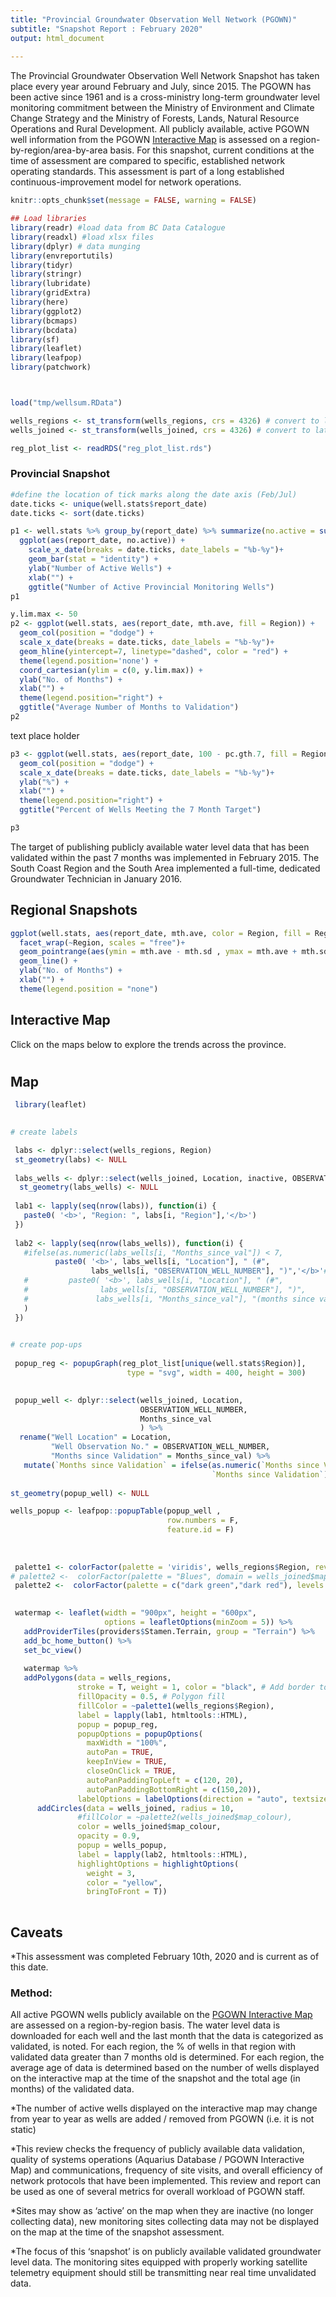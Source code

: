 ```yaml
---
title: "Provincial Groundwater Observation Well Network (PGOWN)"
subtitle: "Snapshot Report : February 2020"
output: html_document
     
---
```

<!--
Copyright 2019 Province of British Columbia

Licensed under the Apache License, Version 2.0 (the "License");
you may not use this file except in compliance with the License.
You may obtain a copy of the License at

http://www.apache.org/licenses/LICENSE-2.0

Unless required by applicable law or agreed to in writing, software distributed under the License is distributed on an "AS IS" BASIS,
WITHOUT WARRANTIES OR CONDITIONS OF ANY KIND, either express or implied.
See the License for the specific language governing permissions and limitations under the License.
-->

The Provincial Groundwater Observation Well Network Snapshot has taken place every year around February and July, since 2015. The PGOWN has been active since 1961 and is a cross-ministry long-term groundwater level monitoring commitment between the Ministry of Environment and Climate Change Strategy and the Ministry of Forests, Lands, Natural Resource Operations and Rural Development. All publicly available, active PGOWN well information from the PGOWN [Interactive Map](https://governmentofbc.maps.arcgis.com/apps/webappviewer/index.html?id=b53cb0bf3f6848e79d66ffd09b74f00d) is assessed on a region-by-region/area-by-area basis. For this snapshot, current conditions at the time of assessment are compared to specific, established network operating standards. This assessment is part of a long established continuous-improvement model for network operations.

```r
knitr::opts_chunk$set(message = FALSE, warning = FALSE)

```


```r

## Load libraries
library(readr) #load data from BC Data Catalogue
library(readxl) #load xlsx files
library(dplyr) # data munging
library(envreportutils)
library(tidyr)
library(stringr)
library(lubridate)
library(gridExtra)
library(here) 
library(ggplot2)
library(bcmaps)
library(bcdata)
library(sf)
library(leaflet)
library(leafpop)
library(patchwork)



load("tmp/wellsum.RData")

wells_regions <- st_transform(wells_regions, crs = 4326) # convert to lat/long
wells_joined <- st_transform(wells_joined, crs = 4326) # convert to lat/long

reg_plot_list <- readRDS("reg_plot_list.rds")

```

### Provincial Snapshot 

```r
#define the location of tick marks along the date axis (Feb/Jul)
date.ticks <- unique(well.stats$report_date)
date.ticks <- sort(date.ticks)

p1 <- well.stats %>% group_by(report_date) %>% summarize(no.active = sum(no.active.wells)) %>%
  ggplot(aes(report_date, no.active)) +
    scale_x_date(breaks = date.ticks, date_labels = "%b-%y")+
    geom_bar(stat = "identity") +
    ylab("Number of Active Wells") +
    xlab("") +
    ggtitle("Number of Active Provincial Monitoring Wells")
p1
```

```r
y.lim.max <- 50
p2 <- ggplot(well.stats, aes(report_date, mth.ave, fill = Region)) +
  geom_col(position = "dodge") +
  scale_x_date(breaks = date.ticks, date_labels = "%b-%y")+
  geom_hline(yintercept=7, linetype="dashed", color = "red") +
  theme(legend.position='none') +
  coord_cartesian(ylim = c(0, y.lim.max)) +
  ylab("No. of Months") +
  xlab("") +
  theme(legend.position="right") +
  ggtitle("Average Number of Months to Validation")
p2
```

text place holder 

```r
p3 <- ggplot(well.stats, aes(report_date, 100 - pc.gth.7, fill = Region)) +
  geom_col(position = "dodge") +
  scale_x_date(breaks = date.ticks, date_labels = "%b-%y")+
  ylab("%") +
  xlab("") +
  theme(legend.position="right") +
  ggtitle("Percent of Wells Meeting the 7 Month Target")

p3


```


The target of publishing publicly available water level data that has been validated within the past 7 months was implemented in February 2015. The South Coast Region and the South Area implemented a full-time, dedicated Groundwater Technician in January 2016.



## Regional Snapshots


```r

ggplot(well.stats, aes(report_date, mth.ave, color = Region, fill = Region, shape = Region)) +
  facet_wrap(~Region, scales = "free")+
  geom_pointrange(aes(ymin = mth.ave - mth.sd , ymax = mth.ave + mth.sd )) +
  geom_line() +
  ylab("No. of Months") +
  xlab("") +
  theme(legend.position = "none")

```


## Interactive Map 
Click on the maps below to explore the trends across the province.

# {.tabset .tabset-fade}

## Map 

```r

 library(leaflet)
 

# create labels 

 labs <- dplyr::select(wells_regions, Region)
 st_geometry(labs) <- NULL
 
 labs_wells <- dplyr::select(wells_joined, Location, inactive, OBSERVATION_WELL_NUMBER, Months_since_val )
  st_geometry(labs_wells) <- NULL
 
 lab1 <- lapply(seq(nrow(labs)), function(i) {
   paste0( '<b>', "Region: ", labs[i, "Region"],'</b>') 
 })
 
 lab2 <- lapply(seq(nrow(labs_wells)), function(i) {
   #ifelse(as.numeric(labs_wells[i, "Months_since_val"]) < 7, 
          paste0( '<b>', labs_wells[i, "Location"], " (#",
                  labs_wells[i, "OBSERVATION_WELL_NUMBER"], ")",'</b>'#, 
   #         paste0( '<b>', labs_wells[i, "Location"], " (#",
   #                labs_wells[i, "OBSERVATION_WELL_NUMBER"], ")", 
   #               labs_wells[i, "Months_since_val"], "(months since validation)", '</b>')
   )
 }) 
 

# create pop-ups
  
 popup_reg <- popupGraph(reg_plot_list[unique(well.stats$Region)], 
                          type = "svg", width = 400, height = 300)
  

 popup_well <- dplyr::select(wells_joined, Location, 
                             OBSERVATION_WELL_NUMBER,
                             Months_since_val
                             ) %>% 
  rename("Well Location" = Location,
         "Well Observation No." = OBSERVATION_WELL_NUMBER,
         "Months since Validation" = Months_since_val) %>%
   mutate(`Months since Validation` = ifelse(as.numeric(`Months since Validation`) < 7, "<7",
                                             `Months since Validation`))
  
st_geometry(popup_well) <- NULL 

wells_popup <- leafpop::popupTable(popup_well ,
                                   row.numbers = F, 
                                   feature.id = F)
  
  
  
 palette1 <- colorFactor(palette = 'viridis', wells_regions$Region, reverse = TRUE)
# palette2 <-  colorFactor(palette = "Blues", domain = wells_joined$map_colour)
 palette2 <-  colorFactor(palette = c("dark green","dark red"), levels = c("green", "red"))

 
 watermap <- leaflet(width = "900px", height = "600px", 
                     options = leafletOptions(minZoom = 5)) %>%  
   addProviderTiles(providers$Stamen.Terrain, group = "Terrain") %>%
   add_bc_home_button() %>%
   set_bc_view()
 
   watermap %>% 
   addPolygons(data = wells_regions, 
               stroke = T, weight = 1, color = "black", # Add border to polygons
               fillOpacity = 0.5, # Polygon fill
               fillColor = ~palette1(wells_regions$Region),
               label = lapply(lab1, htmltools::HTML),
               popup = popup_reg,
               popupOptions = popupOptions(
                 maxWidth = "100%", 
                 autoPan = TRUE,
                 keepInView = TRUE,
                 closeOnClick = TRUE,
                 autoPanPaddingTopLeft = c(120, 20),
                 autoPanPaddingBottomRight = c(150,20)),
               labelOptions = labelOptions(direction = "auto", textsize = "12px")) %>%
      addCircles(data = wells_joined, radius = 10, 
               #fillColor = ~palette2(wells_joined$map_colour),
               color = wells_joined$map_colour,
               opacity = 0.9,
               popup = wells_popup,
               label = lapply(lab2, htmltools::HTML),
               highlightOptions = highlightOptions( 
                 weight = 3,
                 color = "yellow",
                 bringToFront = T))
 
```


## Caveats 

*This assessment was completed February 10th, 2020 and is current as of this date.

### Method: 
All active PGOWN wells publicly available on the [PGOWN Interactive Map](https://governmentofbc.maps.arcgis.com/apps/webappviewer/index.html?id=b53cb0bf3f6848e79d66ffd09b74f00d) are assessed on a region-by-region basis. The water level data is downloaded for each well and the last month that the data is categorized as validated, is noted. For each region, the % of wells in that region with validated data greater than 7 months old is determined. For each region, the average age of data is determined based on the number of wells displayed on the interactive map at the time of the snapshot and the total age (in months) of the validated data.

*The number of active wells displayed on the interactive map may change from year to year as wells are added / removed from PGOWN (i.e. it is not static)

*This review checks the frequency of publicly available data validation, quality of systems operations (Aquarius Database / PGOWN Interactive Map) and communications, frequency of site visits, and overall efficiency of network protocols that have been implemented. This review and report can be used as one of several metrics for overall workload of PGOWN staff.

*Sites may show as ‘active’ on the map when they are inactive (no longer collecting data), new monitoring sites collecting data may not be displayed on the map at the time of the snapshot assessment.

*The focus of this ‘snapshot’ is on publicly available validated groundwater level data. The monitoring sites equipped with properly working satellite telemetry equipment should still be transmitting near real time unvalidated data.


